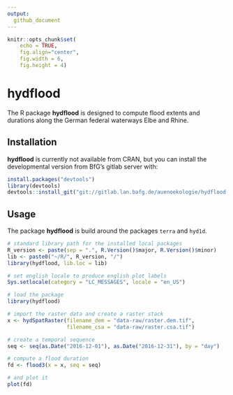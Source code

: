 ```yaml
---
output: 
  github_document
---
```


```r
knitr::opts_chunk$set(
    echo = TRUE,
    fig.align="center",
    fig.width = 6,
    fig.height = 4)
```

<!-- README.md is generated from README.Rmd. Please edit that file -->

# hydflood

The R package **hydflood** is designed to compute flood extents and durations 
along the German federal waterways Elbe and Rhine.

## Installation

**hydflood** is currently not available from CRAN, but you can install the 
developmental version from BfG's gitlab server with:

```r
install.packages("devtools")
library(devtools)
devtools::install_git("git://gitlab.lan.bafg.de/auenoekologie/hydflood.git")
```

## Usage

The package **hydflood** is build around the packages `terra` and `hyd1d`.

```r
# standard library path for the installed local packages
R_version <- paste(sep = ".", R.Version()$major, R.Version()$minor)
lib <- paste0("~/R/", R_version, "/")
library(hydflood, lib.loc = lib)

# set english locale to produce english plot labels
Sys.setlocale(category = "LC_MESSAGES", locale = "en_US")
```

```r
# load the package
library(hydflood)

# import the raster data and create a raster stack
x <- hydSpatRaster(filename_dem = "data-raw/raster.dem.tif",
                   filename_csa = "data-raw/raster.csa.tif")

# create a temporal sequence
seq <- seq(as.Date("2016-12-01"), as.Date("2016-12-31"), by = "day")

# compute a flood duration
fd <- flood3(x = x, seq = seq)

# and plot it
plot(fd)
```
